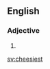 ==English==

===Adjective===
{{head|en|adjective superlative form}}

# {{en-superlative of|cheesy}}

[[sv:cheesiest]]